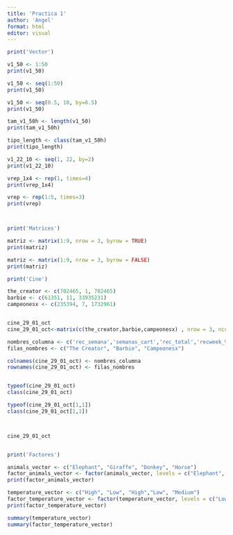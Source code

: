 ---
title: 'Practica 1'
author: 'Angel'
format: html
editor: visual
---

```{r}
print('Vector')

v1_50 <- 1:50
print(v1_50)

v1_50 <- seq(1:50)
print(v1_50)

v1_50 <- seq(0.5, 10, by=0.5)
print(v1_50)

tam_v1_50h <- length(v1_50)
print(tam_v1_50h)

tipo_length <- class(tam_v1_50h)
print(tipo_length)

v1_22_10 <- seq(1, 22, by=2)
print(v1_22_10)

vrep_1x4 <- rep(1, times=4)
print(vrep_1x4)

vrep <- rep(1:5, times=3)
print(vrep)



print('Matrices')

matriz <- matrix(1:9, nrow = 3, byrow = TRUE)
print(matriz)

matriz <- matrix(1:9, nrow = 3, byrow = FALSE)
print(matriz)

print('Cine')

the_creator <- c(702465, 1, 702465)
barbie <- c(61351, 11, 33935231)
campeonesx <- c(235394, 7, 1732961)


cine_29_01_oct
cine_29_01_oct<-matrix(c(the_creator,barbie,campeonesx) , nrow = 3, ncol = 4, byrow = T )

nombres_columna <- c('rec_semana','semanas_cart','rec_total','recweek_%')
filas_nombres <- c("The Creator", "Barbie", "Campeonesx")

colnames(cine_29_01_oct) <- nombres_columna
rownames(cine_29_01_oct) <- filas_nombres


typeof(cine_29_01_oct)
class(cine_29_01_oct)

typeof(cine_29_01_oct[1,1])
class(cine_29_01_oct[1,1])



cine_29_01_oct


print('Factores')

animals_vector <- c("Elephant", "Giraffe", "Donkey", "Horse")
factor_animals_vector <- factor(animals_vector, levels = c("Elephant", "Giraffe", "Donkey", "Horse"))
print(factor_animals_vector)

temperature_vector <- c("High", "Low", "High","Low", "Medium")
factor_temperature_vector <- factor(temperature_vector, levels = c("Low", "Medium", "High"))
print(factor_temperature_vector)

summary(temperature_vector)
summary(factor_temperature_vector)

```
